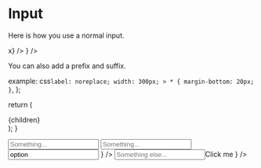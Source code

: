 


# Input

Here is how you use a normal input.

<Playground component={Input}>
  <ControlledField style={{ maxWidth: 250 }} component={
    <Input placeholder="Placeholder..." onChange={x=>x} />
  } />
</Playground>


You can also add a prefix and suffix.

  example: css`
    label: noreplace;
    width: 300px;
    > * {
      margin-bottom: 20px;
    }
  `,
};

  return (
    <div className={style.example}>
      {children}
    </div>
  );
}

<Playground>
  <Example>
    <Input placeholder="Something..." prefix="$" />
    <Input placeholder="Something..." suffix=".com" />
    <Input placeholder="Something..." prefix={
      <Select value="option" options={[{ label: 'Option', value: 'option' }]} placeholder="Select..." />
    } />
    <Input placeholder="Something else..." suffix={
      <Button icon="copy">Click me</Button>
    } />
  </Example>
</Playground>
